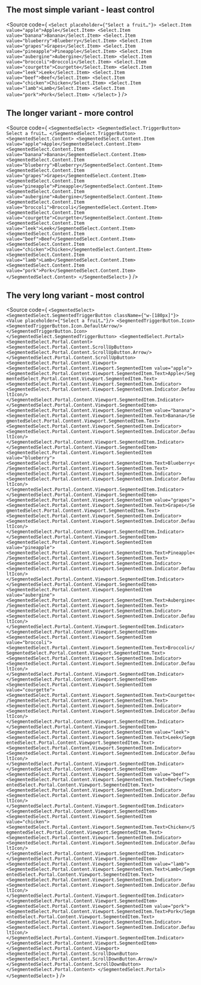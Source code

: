 
<Meta title="CES Theme/Form elements/Select/Code" />

## The most simple variant - least control
<Source
    code={
        `
<Select placeholder={"Select a fruit…"}>
    <Select.Item value="apple">Apple</Select.Item>
    <Select.Item value="banana">Banana</Select.Item>
    <Select.Item value="blueberry">Blueberry</Select.Item>
    <Select.Item value="grapes">Grapes</Select.Item>
    <Select.Item value="pineapple">Pineapple</Select.Item>
    <Select.Item value="aubergine">Aubergine</Select.Item>
    <Select.Item value="broccoli">Broccoli</Select.Item>
    <Select.Item value="courgette">Courgette</Select.Item>
    <Select.Item value="leek">Leek</Select.Item>
    <Select.Item value="beef">Beef</Select.Item>
    <Select.Item value="chicken">Chicken</Select.Item>
    <Select.Item value="lamb">Lamb</Select.Item>
    <Select.Item value="pork">Pork</Select.Item>
</Select>
`
    }
/>

## The longer variant - more control

<Source
    code={
        `
<SegmentedSelect>
    <SegmentedSelect.TriggerButton>
        Select a fruit…
    </SegmentedSelect.TriggerButton>
    <SegmentedSelect.Content>
        <SegmentedSelect.Content.Item value="apple">Apple</SegmentedSelect.Content.Item>
        <SegmentedSelect.Content.Item value="banana">Banana</SegmentedSelect.Content.Item>
        <SegmentedSelect.Content.Item value="blueberry">Blueberry</SegmentedSelect.Content.Item>
        <SegmentedSelect.Content.Item value="grapes">Grapes</SegmentedSelect.Content.Item>
        <SegmentedSelect.Content.Item value="pineapple">Pineapple</SegmentedSelect.Content.Item>
        <SegmentedSelect.Content.Item value="aubergine">Aubergine</SegmentedSelect.Content.Item>
        <SegmentedSelect.Content.Item value="broccoli">Broccoli</SegmentedSelect.Content.Item>
        <SegmentedSelect.Content.Item value="courgette">Courgette</SegmentedSelect.Content.Item>
        <SegmentedSelect.Content.Item value="leek">Leek</SegmentedSelect.Content.Item>
        <SegmentedSelect.Content.Item value="beef">Beef</SegmentedSelect.Content.Item>
        <SegmentedSelect.Content.Item value="chicken">Chicken</SegmentedSelect.Content.Item>
        <SegmentedSelect.Content.Item value="lamb">Lamb</SegmentedSelect.Content.Item>
        <SegmentedSelect.Content.Item value="pork">Pork</SegmentedSelect.Content.Item>
    </SegmentedSelect.Content>
</SegmentedSelect>
`
    }
/>

## The very long variant - most control

<Source
    code={
        `
<SegmentedSelect>
    <SegmentedSelect.SegmentedTriggerButton className={"w-[180px]"}>
        <Value placeholder={"Select a fruit…"}/>
        <SegmentedTriggerButton.Icon>
            <SegmentedTriggerButton.Icon.DefaultArrow/>
        </SegmentedTriggerButton.Icon>
    </SegmentedSelect.SegmentedTriggerButton>
    <SegmentedSelect.Portal>
        <SegmentedSelect.Portal.Content>
            <SegmentedSelect.Portal.Content.ScrollUpButton>
                <SegmentedSelect.Portal.Content.ScrollUpButton.Arrow/>
            </SegmentedSelect.Portal.Content.ScrollUpButton>
            <SegmentedSelect.Portal.Content.Viewport>
                <SegmentedSelect.Portal.Content.Viewport.SegmentedItem value="apple">
                    <SegmentedSelect.Portal.Content.Viewport.SegmentedItem.Text>Apple</SegmentedSelect.Portal.Content.Viewport.SegmentedItem.Text>
                    <SegmentedSelect.Portal.Content.Viewport.SegmentedItem.Indicator>
                        <SegmentedSelect.Portal.Content.Viewport.SegmentedItem.Indicator.DefaultIcon/>
                    </SegmentedSelect.Portal.Content.Viewport.SegmentedItem.Indicator>
                </SegmentedSelect.Portal.Content.Viewport.SegmentedItem>
                <SegmentedSelect.Portal.Content.Viewport.SegmentedItem value="banana">
                    <SegmentedSelect.Portal.Content.Viewport.SegmentedItem.Text>Banana</SegmentedSelect.Portal.Content.Viewport.SegmentedItem.Text>
                    <SegmentedSelect.Portal.Content.Viewport.SegmentedItem.Indicator>
                        <SegmentedSelect.Portal.Content.Viewport.SegmentedItem.Indicator.DefaultIcon/>
                    </SegmentedSelect.Portal.Content.Viewport.SegmentedItem.Indicator>
                </SegmentedSelect.Portal.Content.Viewport.SegmentedItem>
                <SegmentedSelect.Portal.Content.Viewport.SegmentedItem value="blueberry">
                    <SegmentedSelect.Portal.Content.Viewport.SegmentedItem.Text>Blueberry</SegmentedSelect.Portal.Content.Viewport.SegmentedItem.Text>
                    <SegmentedSelect.Portal.Content.Viewport.SegmentedItem.Indicator>
                        <SegmentedSelect.Portal.Content.Viewport.SegmentedItem.Indicator.DefaultIcon/>
                    </SegmentedSelect.Portal.Content.Viewport.SegmentedItem.Indicator>
                </SegmentedSelect.Portal.Content.Viewport.SegmentedItem>
                <SegmentedSelect.Portal.Content.Viewport.SegmentedItem value="grapes">
                    <SegmentedSelect.Portal.Content.Viewport.SegmentedItem.Text>Grapes</SegmentedSelect.Portal.Content.Viewport.SegmentedItem.Text>
                    <SegmentedSelect.Portal.Content.Viewport.SegmentedItem.Indicator>
                        <SegmentedSelect.Portal.Content.Viewport.SegmentedItem.Indicator.DefaultIcon/>
                    </SegmentedSelect.Portal.Content.Viewport.SegmentedItem.Indicator>
                </SegmentedSelect.Portal.Content.Viewport.SegmentedItem>
                <SegmentedSelect.Portal.Content.Viewport.SegmentedItem value="pineapple">
                    <SegmentedSelect.Portal.Content.Viewport.SegmentedItem.Text>Pineapple</SegmentedSelect.Portal.Content.Viewport.SegmentedItem.Text>
                    <SegmentedSelect.Portal.Content.Viewport.SegmentedItem.Indicator>
                        <SegmentedSelect.Portal.Content.Viewport.SegmentedItem.Indicator.DefaultIcon/>
                    </SegmentedSelect.Portal.Content.Viewport.SegmentedItem.Indicator>
                </SegmentedSelect.Portal.Content.Viewport.SegmentedItem>
                <SegmentedSelect.Portal.Content.Viewport.SegmentedItem value="aubergine">
                    <SegmentedSelect.Portal.Content.Viewport.SegmentedItem.Text>Aubergine</SegmentedSelect.Portal.Content.Viewport.SegmentedItem.Text>
                    <SegmentedSelect.Portal.Content.Viewport.SegmentedItem.Indicator>
                        <SegmentedSelect.Portal.Content.Viewport.SegmentedItem.Indicator.DefaultIcon/>
                    </SegmentedSelect.Portal.Content.Viewport.SegmentedItem.Indicator>
                </SegmentedSelect.Portal.Content.Viewport.SegmentedItem>
                <SegmentedSelect.Portal.Content.Viewport.SegmentedItem value="broccoli">
                    <SegmentedSelect.Portal.Content.Viewport.SegmentedItem.Text>Broccoli</SegmentedSelect.Portal.Content.Viewport.SegmentedItem.Text>
                    <SegmentedSelect.Portal.Content.Viewport.SegmentedItem.Indicator>
                        <SegmentedSelect.Portal.Content.Viewport.SegmentedItem.Indicator.DefaultIcon/>
                    </SegmentedSelect.Portal.Content.Viewport.SegmentedItem.Indicator>
                </SegmentedSelect.Portal.Content.Viewport.SegmentedItem>
                <SegmentedSelect.Portal.Content.Viewport.SegmentedItem value="courgette">
                    <SegmentedSelect.Portal.Content.Viewport.SegmentedItem.Text>Courgette</SegmentedSelect.Portal.Content.Viewport.SegmentedItem.Text>
                    <SegmentedSelect.Portal.Content.Viewport.SegmentedItem.Indicator>
                        <SegmentedSelect.Portal.Content.Viewport.SegmentedItem.Indicator.DefaultIcon/>
                    </SegmentedSelect.Portal.Content.Viewport.SegmentedItem.Indicator>
                </SegmentedSelect.Portal.Content.Viewport.SegmentedItem>
                <SegmentedSelect.Portal.Content.Viewport.SegmentedItem value="leek">
                    <SegmentedSelect.Portal.Content.Viewport.SegmentedItem.Text>Leek</SegmentedSelect.Portal.Content.Viewport.SegmentedItem.Text>
                    <SegmentedSelect.Portal.Content.Viewport.SegmentedItem.Indicator>
                        <SegmentedSelect.Portal.Content.Viewport.SegmentedItem.Indicator.DefaultIcon/>
                    </SegmentedSelect.Portal.Content.Viewport.SegmentedItem.Indicator>
                </SegmentedSelect.Portal.Content.Viewport.SegmentedItem>
                <SegmentedSelect.Portal.Content.Viewport.SegmentedItem value="beef">
                    <SegmentedSelect.Portal.Content.Viewport.SegmentedItem.Text>Beef</SegmentedSelect.Portal.Content.Viewport.SegmentedItem.Text>
                    <SegmentedSelect.Portal.Content.Viewport.SegmentedItem.Indicator>
                        <SegmentedSelect.Portal.Content.Viewport.SegmentedItem.Indicator.DefaultIcon/>
                    </SegmentedSelect.Portal.Content.Viewport.SegmentedItem.Indicator>
                </SegmentedSelect.Portal.Content.Viewport.SegmentedItem>
                <SegmentedSelect.Portal.Content.Viewport.SegmentedItem value="chicken">
                    <SegmentedSelect.Portal.Content.Viewport.SegmentedItem.Text>Chicken</SegmentedSelect.Portal.Content.Viewport.SegmentedItem.Text>
                    <SegmentedSelect.Portal.Content.Viewport.SegmentedItem.Indicator>
                        <SegmentedSelect.Portal.Content.Viewport.SegmentedItem.Indicator.DefaultIcon/>
                    </SegmentedSelect.Portal.Content.Viewport.SegmentedItem.Indicator>
                </SegmentedSelect.Portal.Content.Viewport.SegmentedItem>
                <SegmentedSelect.Portal.Content.Viewport.SegmentedItem value="lamb">
                    <SegmentedSelect.Portal.Content.Viewport.SegmentedItem.Text>Lamb</SegmentedSelect.Portal.Content.Viewport.SegmentedItem.Text>
                    <SegmentedSelect.Portal.Content.Viewport.SegmentedItem.Indicator>
                        <SegmentedSelect.Portal.Content.Viewport.SegmentedItem.Indicator.DefaultIcon/>
                    </SegmentedSelect.Portal.Content.Viewport.SegmentedItem.Indicator>
                </SegmentedSelect.Portal.Content.Viewport.SegmentedItem>
                <SegmentedSelect.Portal.Content.Viewport.SegmentedItem value="pork">
                    <SegmentedSelect.Portal.Content.Viewport.SegmentedItem.Text>Pork</SegmentedSelect.Portal.Content.Viewport.SegmentedItem.Text>
                    <SegmentedSelect.Portal.Content.Viewport.SegmentedItem.Indicator>
                        <SegmentedSelect.Portal.Content.Viewport.SegmentedItem.Indicator.DefaultIcon/>
                    </SegmentedSelect.Portal.Content.Viewport.SegmentedItem.Indicator>
                </SegmentedSelect.Portal.Content.Viewport.SegmentedItem>
            </SegmentedSelect.Portal.Content.Viewport>
            <SegmentedSelect.Portal.Content.ScrollDownButton>
                <SegmentedSelect.Portal.Content.ScrollDownButton.Arrow/>
            </SegmentedSelect.Portal.Content.ScrollDownButton>
        </SegmentedSelect.Portal.Content>
    </SegmentedSelect.Portal>
</SegmentedSelect>
`
    }
/>
